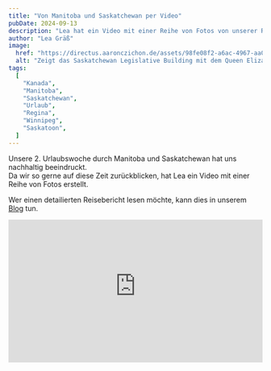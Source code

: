 ```yaml
---
title: "Von Manitoba und Saskatchewan per Video"
pubDate: 2024-09-13
description: "Lea hat ein Video mit einer Reihe von Fotos von unserer Reise durch die wunderbaren Provinzen Manitoba und Saskatchewan erstellt."
author: "Lea Gräß"
image:
  href: "https://directus.aaronczichon.de/assets/98fe08f2-a6ac-4967-aa08-7a1ee9e689c0.jpg?quality=70&width=1600"
  alt: "Zeigt das Saskatchewan Legislative Building mit dem Queen Elizabeth II Garden davor. Das Wetter ist sonnig mit einigen Wolken."
tags:
  [
    "Kanada",
    "Manitoba",
    "Saskatchewan",
    "Urlaub",
    "Regina",
    "Winnipeg",
    "Saskatoon",
  ]
---
```


Unsere 2. Urlaubswoche durch Manitoba und Saskatchewan hat uns nachhaltig beeindruckt.  
Da wir so gerne auf diese Zeit zurückblicken, hat Lea ein Video mit einer Reihe von Fotos erstellt.

Wer einen detailierten Reisebericht lesen möchte, kann dies in unserem [Blog](/blog/37-manitoba-saskatchewan) tun.

<div style="position: relative; padding-top: 56.25%;">
  <iframe
    src="https://customer-rnx58v5rm01lsk0m.cloudflarestream.com/3da293a0a2ec801214f7d633fb81b675/iframe?poster=https%3A%2F%2Fcustomer-rnx58v5rm01lsk0m.cloudflarestream.com%2F3da293a0a2ec801214f7d633fb81b675%2Fthumbnails%2Fthumbnail.jpg%3Ftime%3D%26height%3D600"
    loading="lazy"
    style="border: none; position: absolute; top: 0; left: 0; height: 100%; width: 100%;"
    allow="accelerometer; gyroscope; autoplay; encrypted-media; picture-in-picture;"
    allowfullscreen="true"
  ></iframe>
</div>
